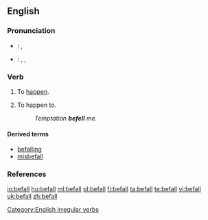 ==English==

===Pronunciation===
*{{a|UK}}: {{IPA|/bɪˈfɔːl/}}, {{SAMPA|/bI"fO:l/}}
*{{a|US}}: {{enPR|bĭ-fälʹ}}, {{IPA|/bɪˈfɑl/}}, {{SAMPA|/bI"fAl/}}
*:{{rhymes|ɔːl}}

===Verb===
{{en-verb|befalls|befalling|befell|befallen}}

# {{intransitive}} To [[happen]].
# {{transitive}} To happen to.
#: ''Temptation '''befell''' me.''

====Derived terms====
*[[befalling]]<!--adjective, noun-->
*[[misbefall]]

===References===
{{R:Century 1911}}
{{R:Webster 1913}}

[[Category:English irregular verbs]]

[[io:befall]]
[[hu:befall]]
[[ml:befall]]
[[pl:befall]]
[[fi:befall]]
[[ta:befall]]
[[te:befall]]
[[vi:befall]]
[[uk:befall]]
[[zh:befall]]